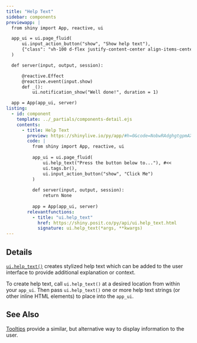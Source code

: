```yaml
---
title: "Help Text"
sidebar: components 
previewapp: |
  from shiny import App, reactive, ui

  app_ui = ui.page_fluid(
      ui.input_action_button("show", "Show help text"),
      {"class": "vh-100 d-flex justify-content-center align-items-center px-4"}
  )

  def server(input, output, session):

      @reactive.Effect
      @reactive.event(input.show)
      def _():
          ui.notification_show("Well done!", duration = 1)

  app = App(app_ui, server)
listing:
  - id: component
    template: ../_partials/components-detail.ejs
    contents:
      - title: Help Text
        preview: https://shinylive.io/py/app/#h=0&code=NobwRAdghgtgpmAXGKAHVA6VBPMAaMAYwHsIAXOcpMAMwCdiYACAZwAsBLCbJjmVYnTJMAgujxM6cKITIcAbnAkBXDgB0IGtKgD6qpgF4mqrFADmcHTQA2qgCYAKDUxfGOGNnGu6KADzJOYAAKUiwsTGSeTABGymRkpDFexADuEcQYmWpgAJR4zq4mZOYsGNF0DnkFLiZcqHE6MnKkOrHxpIHsqdkS2QDC1hyEANZMALJwPbwQgxBwhkwAYlDWLHA5GhuaEHZwNKxwdIoVdXESxHH1ZBJrYRykOYjVknBkynQQTABypJPb2gsxKgHNo9BwbodjjkwABfAC6QA
        code: |
          from shiny import App, reactive, ui
          
          app_ui = ui.page_fluid(
              ui.help_text("Press the button below to..."), #<<
              ui.tags.br(),
              ui.input_action_button("show", "Click Me")
          )
          
          def server(input, output, session):
              return None
          
          app = App(app_ui, server)
        relevantfunctions:
          - title: "ui.help_text"
            href: https://shiny.posit.co/py/api/ui.help_text.html
            signature: ui.help_text(*args, **kwargs)
---
```


:::{#component}
:::

## Details

[`ui.help_text()`](TODO ADD LINK TO UI HELP TEXT) creates stylized help text which can be added to the user interface to provide additional explanation or context.

To create help text, call `ui.help_text()` at a desired location from within your `app_ui`. Then pass `ui.help_text()` one or more help text strings (or other inline HTML elements) to place into the `app_ui`.

## See Also

[Tooltips](TO DO ADD LINK TO TOOLTIPS PAGE) provide a similar, but alternative way to display information to the user.